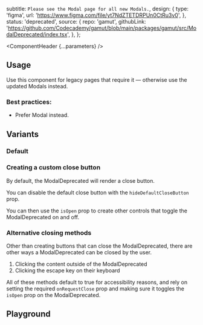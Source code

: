 


  subtitle: `Please see the Modal page for all new Modals.`,
  design: {
    type: 'figma',
    url: 'https://www.figma.com/file/yt7NdZTETDRPUn0CtRu3v0',
  },
  status: 'deprecated',
  source: {
    repo: 'gamut',
    githubLink:
      'https://github.com/Codecademy/gamut/blob/main/packages/gamut/src/ModalDeprecated/index.tsx',
  },
};

<Meta of={ModalDeprecatedStories} />

<ComponentHeader {...parameters} />

## Usage

Use this component for legacy pages that require it — otherwise use the updated Modals instead.

### Best practices:

- Prefer <LinkTo id="Molecules/Modals/Modal">Modal</LinkTo> instead.

## Variants

### Default

<Canvas of={ModalDeprecatedStories.Default} />

### Creating a custom close button

By default, the ModalDeprecated will render a close button.

You can disable the default close button with the `hideDefaultCloseButton` prop.

You can then use the `isOpen` prop to create other controls that toggle the ModalDeprecated on and off.

<Canvas of={ModalDeprecatedStories.CustomClose} />

### Alternative closing methods

Other than creating buttons that can close the ModalDeprecated, there are other ways a ModalDeprecated can be closed by the user.

1. Clicking the content outside of the ModalDeprecated
2. Clicking the escape key on their keyboard

All of these methods default to true for accessibility reasons, and rely on setting the required `onRequestClose` prop and making sure it toggles the `isOpen` prop on the ModalDeprecated.

<Canvas of={ModalDeprecatedStories.ClickOutside} />

## Playground

<Canvas sourceState="shown" of={ModalDeprecatedStories.Default} />
